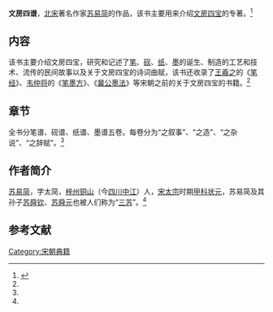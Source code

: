 {{古籍
| image    = [[File:Paperback_book_black_gal.svg|200px]]
| 全名     = 文房四谱
| 原名     = 
| 別名     = 
| 撰者     = [[苏易简|苏易简]]
| 託名作者 = 
| 編集者   = 
| 輯錄者   = 
| 文字     = 中文
| 國家     = [[北宋|北宋]]
| 成書年代 =  986年
| 亡佚年代 = 
| 偽託年代 =
| 注解者   = [[徐铉|徐铉]]
| 篇數     = 
| 原書篇數 = 
| 今本篇數 = 
| 卷數     = 五卷
| 原書卷數 = 
| 今本卷數 = 
| 章回     = 
| 最初著錄 = 
| 版本     = 
| 分類     = 四部分类集类
}}
'''文房四谱'''，[[北宋|北宋]]著名作家[[苏易简|苏易简]]的作品，该书主要用来介绍[[文房四宝|文房四宝]]的专著。<ref name="oks">{{cite web |url=http://news.ifeng.com/history/zhongguogudaishi/detail_2009_11/13/324951_0.shtml |title=《文房四谱》:“文房四宝”的最早专著 |year=2009 |work=凤凰网 |access-date=2012-03-05 |archive-date=2019-09-15 |archive-url=https://web.archive.org/web/20190915075210/http://news.ifeng.com/history/zhongguogudaishi/detail_2009_11/13/324951_0.shtml |dead-url=no }}</ref>

== 内容 ==
该书主要介绍文房四宝，研究和记述了[[笔|笔]]、[[砚|砚]]、[[纸|纸]]、[[墨|墨]]的诞生、制造的工艺和技术、流传的民间故事以及关于文房四宝的诗词曲赋，该书还收录了[[王羲之|王羲之]]的《[[笔经|笔经]]》、[[韦诞|韦仲将]]的《[[笔墨方|笔墨方]]》、《[[冀公墨法|冀公墨法]]》等宋朝之前的关于文房四宝的书籍。<ref name="oks"/>

== 章节 ==
全书分笔谱、砚谱、纸谱、墨谱五卷。每卷分为“之叙事”、“之造”、“之杂说”、“之辞赋”。<ref name="oks"/>

== 作者简介 ==
[[苏易简|苏易简]]，字太简，[[梓州|梓州]][[铜山|铜山]]（今[[四川省|四川]][[中江县|中江]]）人，[[宋太宗|宋太宗]]时期[[状元|甲科状元]]，苏易简及其孙子[[苏舜钦|苏舜钦]]、[[苏舜元|苏舜元]]也被人们称为“[[三苏|三苏]]”。<ref name="oks"/>

==参考文献==
<div class="references-small">
<references></references>
</div>

{{文学小作品}}
{{DEFAULTSORT:Wen文房}}
[[Category:宋朝典籍|Category:宋朝典籍]]